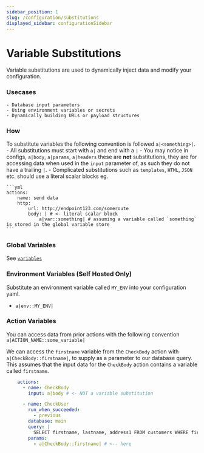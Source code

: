 ```yaml
---
sidebar_position: 1
slug: /configuration/substitutions
displayed_sidebar: configurationSidebar
---
```


# Variable Substitutions

Variable substitutions are used to dynamically inject data and modify your configuration.

### Usecases
    - Database input parameters
    - Using environment variables or secrets
    - Dynamically building URLs or payload structures

### How
To substitute variables the following convention is followed `a|<something>|`.
    - All substitutions must start with `a|` and end with a `|` 
    - You may notice in configs, `a|body`, `a|params`, `a|headers` these are **not** substitutions, they are for accessing data when used in the `input` parameter of, as such they do not have a trailing `|`.
    - Complicated substitutions such as `templates`, `HTML`, `JSON` etc. should use a literal scalar blocks eg.

    ```yml
    actions:
        name: send data
        http:
            url: http://endpoint123.com/someroute
            body: | # <- literal scalar block
                a|var::something| # assuming a variable called `something` is stored in the global variable store
    ```

### Global Variables
See [`variables`](/docs/configuration/globals/variables) 

### Environment Variables (Self Hosted Only)

Substitute an environment variable called `MY_ENV` into your configuration yaml.
 - `a|env::MY_ENV|`

 ### Action Variables

 You can access data from prior actions with the following convention `a|ACTION_NAME::some_variable|`


We can access the `firstname` variable from the `CheckBody` action with `a|CheckBody::firstname|`, to supply as a parameter to our database query.
This assumes that the input data for the `CheckBody` action contains a variable called `firstname`.
```yaml
    actions:
      - name: CheckBody
        input: a|body # <- NOT a variable substitution

      - name: CheckUser
        run_when_succeeded:
          - previous
        database: main
        query: |
          SELECT firstname, lastname, address1 FROM customers WHERE firstname LIKE $1 LIMIT 2;
        params:
          - a|CheckBody::firstname| # <-- here
```